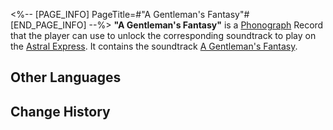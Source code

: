 <%-- [PAGE_INFO]
PageTitle=#"A Gentleman's Fantasy"#
[END_PAGE_INFO] --%>
{{Item Infobox
|id          = 210227
|image       = Item A Gentleman's Fantasy.png
|type        = Disk
|invCategory = Valuables
|rarity      = 3
|effect      = 
|description = A record that can be played on the Express' phonograph. It might be a chance acquisition or a gift from someone else. All sorts of memories surge up when the music plays &mdash; the smiles, encounters, touches, and the excitement of battle. Maybe that is why people still collect records even as society rapidly advances.<br />The current record contains the track, "A Gentleman's Fantasy."
}}
{{Description|''Here is the golden age of the Cosmos where faith and pain intertwine. The only thing he left behind was a pure innocence that became madder by the day.''}}
'''"A Gentleman's Fantasy"''' is a [[Phonograph]] Record that the player can use to unlock the corresponding soundtrack to play on the [[Astral Express]]. It contains the soundtrack [[A Gentleman's Fantasy]].

==Other Languages==
{{Other Languages
|en   = "A Gentleman's Fantasy"
|zhs  = 《奇情异想的绅士》
|zht  = 《奇情異想的紳士》
|ja   = 『風変わりな紳士』
|ko   = ≪비범한 신사≫
|es   = La fantasía de un caballero
|fr   = « A Gentleman's Fantasy »
|ru   = A Gentleman's Fantasy
|th   = A Gentleman's Fantasy
|vi   = Quý Ông Mộng Mị
|de   = „Die Fantasie eines Gentlemans“
|id   = "A Gentleman's Fantasy"
|pt   = "A Gentleman's Fantasy"
}}

==Change History==
{{Change History|1.5}}